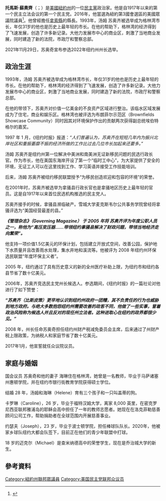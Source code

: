{{Infobox officeholder
| name          = 托馬斯·蘇奧齊
| original_name = {{lang-en|Thomas Suozzi}}
| image         = Thomas_Suozzi_official_photo.jpg
| caption       = 
<!--Current office-->
|state           = [[紐約州|紐約州]]
|district        = {{ushr|紐約州|3|E}}
|term_start      = 2017年1月3日
|term_end        = 
|predecessor     = [[史提夫·伊斯雷爾|史提夫·伊斯雷爾]]
<!--Personal data-->
| birth_date    = {{birth date and age|1962|8|31}}
| birth_place   = {{USA}}[[紐約州|紐約州]][[格倫科夫|格倫科夫]]
| party         = {{DP}}
| spouse        = Helene Suozzi
| children      = 
| residence     = 
| alma_mater    = [[波士頓學院|波士頓學院]]<br/>[[福坦莫大學|福坦莫大學]]
| profession    = [[律師|律師]], [[政治人物|政治人物]]
| religion      = 
| website       = {{Official website|1=http://suozzi.house.gov/}}
| footnotes     = 
}}
'''托馬斯·蘇奧齊'''（{{lang-en|Thomas Suozzi}}；{{bd|1962年|8月31日}}）是[[美國|美國]][[紐約州|紐約州]]的一位[[民主黨_(美國)|民主黨]]政治家。他是自1917年以来的第一个民主立法会议的第一个民主党。2016年，他當選為紐約第3國會選區的美國眾議院議員<ref name=Suozzihousewin>{{cite web|title=Suozzi defeats Martins in 3rd District race|url=http://longisland.news12.com/news/suozzi-declares-victory-over-martins-in-3rd-district-race-1.12585491|website=longisland.news12.com|accessdate=November 10, 2016|archive-date=2016-11-10|archive-url=https://web.archive.org/web/20161110114739/http://longisland.news12.com/news/suozzi-declares-victory-over-martins-in-3rd-district-race-1.12585491|dead-url=yes}}</ref>。他曾經擔任[[拿索縣_(紐約州)|拿索縣]]的縣長。1993年，汤姆 苏奥齐被选举成为格林湾市长，年仅31岁的他也是历史上最年轻的市长。在他的帮助下，格林湾的经济得到了飞速发展，创造了许多新记录。大他力发展市中心的商业区，刺激了当地商业发展，同时建造了新的法院，市政厅和警察总部。

2021年11月29日，苏奥奇宣布参选2022年纽约州州长选举。

== 政治生涯 ==
1993年，汤姆 苏奥齐被选举成为格林湾市长，年仅31岁的他也是历史上最年轻的市长。在他的帮助下，格林湾的经济得到了飞速发展，创造了许多新记录。大他力发展市中心的商业区，刺激了当地商业发展，同时建造了新的法院，市政厅和警察总部。

在他的带领下，苏奥齐对价值一亿美金的不良资产区域进行整治。该临水区域发展成为了住宅，商业和娱乐区。格林湾也被评选为布朗菲尔示范区（Brownfields Showcase Community）同时因其对环境保护作出的贡献两次获得副总统埃伯特格尔的嘉奖。

1997 年 1 月，《纽约时报》报道：''“人们普遍认为，苏奥齐在短短几年内为振兴北岸社区和重振萎靡不振的经济所做的工作比过去几位市长加起来还要多。”''

汤姆 苏奥齐是纽约州第一位解决中美洲和南美洲无证新移民问题的民选行政长官。作为市长，他在美国东海岸开设了第一个“临时工中心”，为大家提供了安全的环境，无证工人可以在这里找到工作、学习英语并接受工作技能培训。

后来，汤姆 苏奥齐被纽约移民联盟授予“为移民创造欢迎和包容的环境”的荣誉。

在2001年时，苏奥齐被选举为拿骚县行政长官也是拿骚地区历史上最年轻的官员。这是自1917年以来首位民选机构推选的民主党人。

苏奥齐接手的时候，拿骚县濒临破产。雪城大学麦克斯韦尔公共事务学院曾经将拿骚评选为“美国经营最差的县。”

'''''《管理杂志》（Governing Magazine） 于 2005 年将 苏奥齐评为年度公职人员之一，称他为“高压变压器……带领纽约拿骚县解决了财政问题，带领当地经济走向繁荣”。'''''

他支持一项价值1.5亿美元的环保计划，包括建立开放式空间，改善公园，保护地下水质量并且改善雨水处理，集水井地和溪流等。他被评为 2008 年纽约州环保选民联盟“年度环保主义者”。

2005 年，纽约通过了具有历史意义的新的全州医疗补助上限，为纽约市和纽约各县节省了数十亿美元。

2006年，苏奥齐竞选民主党州长候选人。参选期间，《纽约时报》的一篇社论对他进行了如下赞誉：

'''''“苏奥齐（比斯皮策）更早地认识到纽约州政府一团糟，其不负责任的行为也威胁到地方政府。与绝大多数抱怨纽约州需要改善的政客不同，他做了一些实事，冒着政治风险称为候选人并且反对的现任州立法者。这种进取心在纽约的政界都很少见。”'''''

2008 年，州长任命苏奥奇担任纽约州财产税减免委员会主席，后来通过了州财产税上限政策，为纳税人和家庭节省了数十亿美元。

2017年1月，他宣誓就任众议院议员。

== 家庭与婚姻 ==
国会议员 苏奥奇和他的妻子 海琳住在格林湾，她曾是一名教师，毕业于马萨诸塞州惠顿学院，并在纽约市银行街教育学院获得硕士学位。

结婚 28 年，汤姆和海琳（Helene）育有三个孩子和一只叫盖蒂的狗。

卡罗琳（Caroline），26 岁，毕业于福特汉姆大学，离家 8,000 英里，在密克罗尼西亚联邦雅浦岛的耶稣会高中担任了一年的教师志愿者。她现在在洛克菲勒慈善顾问公司工作，帮助捐助者在全球范围内开展慈善事业。

约瑟夫（Joseph），23 岁，毕业于波士顿学院，担任棒球队队长。2020年，他被家乡球队纽约大都会队签下，目前正在他们的青少年联盟中打球。

18 岁的迈克尔（Michael）是查米纳德高中的荣誉学生，现在是乔治城大学的新生。

==參考資料==
{{reflist}}
{{Current members of the U.S. House of Representatives}}
[[Category:紐約州聯邦眾議員|Category:紐約州聯邦眾議員]]
[[Category:美国民主党联邦众议员|Category:美国民主党联邦众议员]]